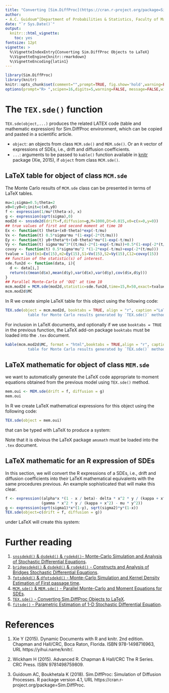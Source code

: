 ```yaml
---
title: "Converting [Sim.DiffProc](https://cran.r-project.org/package=Sim.DiffProc) Objects to LaTeX"
author: 
- A.C. Guidoum^[Department of Probabilities & Statistics, Faculty of Mathematics, University of Science and Technology Houari Boumediene, BP 32 El-Alia, U.S.T.H.B, Algeria, E-mail  (acguidoum@usthb.dz)] and K. Boukhetala^[Faculty of Mathematics, University of Science and Technology Houari Boumediene, BP 32 El-Alia, U.S.T.H.B, Algeria, E-mail (kboukhetala@usthb.dz)]
date: "`r Sys.Date()`"
output: 
  knitr:::html_vignette:
    toc: yes
fontsize: 12pt
vignette: >
  %\VignetteIndexEntry{Converting Sim.DiffProc Objects to LaTeX}
  %\VignetteEngine{knitr::rmarkdown}
  %\VignetteEncoding{latin1}
---
```


```r
library(Sim.DiffProc)
library(knitr)
knitr::opts_chunk$set(comment="",prompt=TRUE, fig.show='hold',warning=FALSE, message=FALSE)
options(prompt="R> ",scipen=16,digits=5,warning=FALSE, message=FALSE,width = 80)
```


# The `TEX.sde()` function

`TEX.sde(object,...)` produces the related LATEX code (table and mathematic expression) for Sim.DiffProc environment, which can be copied and pasted in a scientific article.

- `object`: an objects from class `MCM.sde()` and `MEM.sde()`. Or an `R` vector of expressions of SDEs, i.e., drift and diffusion coefficients.
- `...`: arguments to be passed to `kable()` function available in [knitr](https://cran.r-project.org/package=knitr) package (Xie, 2015), if `object` from class `MCM.sde()`.

## LaTeX table for object of class `MCM.sde`

The Monte Carlo results of `MCM.sde` class can be presented in terms of LaTeX tables.

\begin{equation}\label{eq01}
\begin{cases}
dX_t = -\frac{1}{\mu} X_t dt + \sqrt{\sigma} dW_t\\
dY_t = X_{t} dt
\end{cases}
\end{equation}

```r
mu=1;sigma=0.5;theta=2
x0=0;y0=0;init=c(x0,y0)
f <- expression(1/mu*(theta-x), x)  
g <- expression(sqrt(sigma),0)
mod2d <- snssde2d(drift=f,diffusion=g,M=1000,Dt=0.015,x0=c(x=0,y=0))
## true values of first and second moment at time 10
Ex <- function(t) theta+(x0-theta)*exp(-t/mu)
Vx <- function(t) 0.5*sigma*mu *(1-exp(-2*(t/mu)))
Ey <- function(t) y0+theta*t+(x0-theta)*mu*(1-exp(-t/mu))
Vy <- function(t) sigma*mu^3*((t/mu)-2*(1-exp(-t/mu))+0.5*(1-exp(-2*(t/mu))))
covxy <- function(t) 0.5*sigma*mu^2 *(1-2*exp(-t/mu)+exp(-2*(t/mu)))
tvalue = list(m1=Ex(15),m2=Ey(15),S1=Vx(15),S2=Vy(15),C12=covxy(15))
## function of the statistic(s) of interest.
sde.fun2d <- function(data, i){
  d <- data[i,]
  return(c(mean(d$x),mean(d$y),var(d$x),var(d$y),cov(d$x,d$y)))
}
## Parallel Monte-Carlo of 'OUI' at time 10
mcm.mod2d = MCM.sde(mod2d,statistic=sde.fun2d,time=15,R=50,exact=tvalue,parallel="snow",ncpus=2)
mcm.mod2d$MC

```
In R we create simple LaTeX table for this object using the following code:

```r
TEX.sde(object = mcm.mod2d, booktabs = TRUE, align = "r", caption ="LaTeX 
          table for Monte Carlo results generated by `TEX.sde()` method.")
```
For inclusion in LaTeX documents, and optionally if we use `booktabs = TRUE` in the previous function, the LaTeX add-on package `booktabs` must be loaded into the `.tex` document.

```r
kable(mcm.mod2d$MC, format = "html",booktabs = TRUE,align = "r", caption ="LaTeX 
          table for Monte Carlo results generated by `TEX.sde()` method.")
```


## LaTeX mathematic for object of class `MEM.sde`

we want to automatically generate the LaTeX code appropriate to moment equations obtained from the previous model using `TEX.sde()` method.

```r
mem.oui <- MEM.sde(drift = f, diffusion = g)
mem.oui
```
In R we create LaTeX mathematical expressions for this object using the following code:
```r
TEX.sde(object = mem.oui)

```

that can be typed with LaTeX to produce a system:

\begin{equation}
\begin{cases}
\begin{split}
\frac{d}{dt} m_{1}(t) ~&= \frac{\left( \theta - m_{1}(t) \right)}{\mu} \\
\frac{d}{dt} m_{2}(t) ~&= m_{1}(t) \\
\frac{d}{dt} S_{1}(t) ~&= \sigma - 2 \, \left( \frac{S_{1}(t)}{\mu} \right) \\
\frac{d}{dt} S_{2}(t) ~&= 2 \, C_{12}(t) \\
\frac{d}{dt} C_{12}(t) &= S_{1}(t) - \frac{C_{12}(t)}{\mu}
\end{split}
\end{cases}
\end{equation}

Note that it is obvious the LaTeX package `amsmath` must be loaded into the `.tex` document.

## LaTeX mathematic for an R expression of SDEs

In this section, we will convert the R expressions of a SDEs, i.e., drift and diffusion coefficients into their LaTeX mathematical equivalents with the same procedures previous. An example sophisticated that will make this clear.

```r
f <- expression((alpha*x *(1 - x / beta)- delta * x^2 * y / (kappa + x^2)),
                (gamma * x^2 * y / (kappa + x^2) - mu * y^2)) 
g <- expression(sqrt(sigma1)*x*(1-y), sqrt(sigma2)*y*(1-x))  
TEX.sde(object=c(drift = f, diffusion = g))
```
under LaTeX will create this system:

\begin{equation*}
\begin{cases}
\begin{split}
dX_{t} &= \left( \alpha \, X_{t} \, \left( 1 - \frac{X_{t}}{\beta} \right) - \frac{\delta \, X_{t}^2 \, Y_{t}}{\left( \kappa + X_{t}^2 \right)} \right) \:dt +  \sqrt{\sigma_{1}} \, X_{t} \, \left( 1 - Y_{t} \right) \:dW_{1,t} \\
dY_{t} &= \left( \frac{\gamma \, X_{t}^2 \, Y_{t}}{\left( \kappa + X_{t}^2 \right)} - \mu \, Y_{t}^2 \right) \:dt +  \sqrt{\sigma_{2}} \, Y_{t} \, \left( 1 - X_{t} \right) \:dW_{2,t}
\end{split}
\end{cases}
\end{equation*}

# Further reading

1. [`snssdekd()` & `dsdekd()` & `rsdekd()`- Monte-Carlo Simulation and Analysis of Stochastic Differential Equations](snssde.html).
2. [`bridgesdekd()` & `dsdekd()` & `rsdekd()` - Constructs and Analysis of Bridges Stochastic Differential Equations](bridgesde.html).
3. [`fptsdekd()` & `dfptsdekd()` - Monte-Carlo Simulation and Kernel Density Estimation of First passage time](fptsde.html).
4. [`MCM.sde()` & `MEM.sde()` - Parallel Monte-Carlo and Moment Equations for SDEs](mcmsde.html).
5. [`TEX.sde()` - Converting Sim.DiffProc Objects to LaTeX](sdetotex.html).
6. [`fitsde()` - Parametric Estimation of 1-D Stochastic Differential Equation](fitsde.html).


# References

1. Xie Y (2015). Dynamic Documents with R and knitr. 2nd edition. Chapman and Hall/CRC, Boca Raton, Florida. ISBN 978-1498716963, URL https://yihui.name/knitr/.

2. Wickham H (2015). Advanced R. Chapman & Hall/CRC The R Series. CRC Press. ISBN 9781498759809.

3. Guidoum AC, Boukhetala K (2018). Sim.DiffProc: Simulation of Diffusion Processes. R package version 4.1, URL https://cran.r-project.org/package=Sim.DiffProc.
